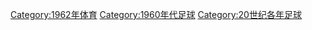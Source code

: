 {{Commonscat|1962 in association football}}

[[Category:1962年体育|Category:1962年体育]]
[[Category:1960年代足球|Category:1960年代足球]]
[[Category:20世纪各年足球|Category:20世纪各年足球]]